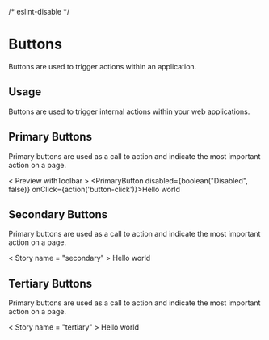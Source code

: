 /* eslint-disable */



<Meta title="Design System|Buttons" component={PrimaryButton} />

# Buttons

Buttons are used to trigger actions within an application.

## Usage

Buttons are used to trigger internal actions within your web applications.

## Primary Buttons

Primary buttons are used as a call to action and indicate the most important action on a page.

< Preview withToolbar >
    <Story name="primary">
        <PrimaryButton disabled={boolean("Disabled", false)} onClick={action('button-click')}>Hello world</PrimaryButton>
    </Story>
</Preview >

## Secondary Buttons

Primary buttons are used as a call to action and indicate the most important action on a page.

< Story name = "secondary" >
    <SecondaryButton>Hello world</SecondaryButton>
</Story >

## Tertiary Buttons

Primary buttons are used as a call to action and indicate the most important action on a page.

< Story name = "tertiary" >
    <TertiaryButton>Hello world</TertiaryButton>
</Story >